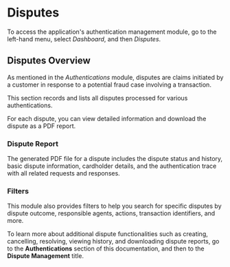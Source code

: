 # Disputes

To access the application's authentication management module, go to the left-hand menu, select *Dashboard*, and then *Disputes*.

## Disputes Overview

As mentioned in the *Authentications* module, disputes are claims initiated by a customer in response to a potential fraud case involving a transaction.

This section records and lists all disputes processed for various authentications.

For each dispute, you can view detailed information and download the dispute as a PDF report.

### Dispute Report

The generated PDF file for a dispute includes the dispute status and history, basic dispute information, cardholder details, and the authentication trace with all related requests and responses.

### Filters

This module also provides filters to help you search for specific disputes by dispute outcome, responsible agents, actions, transaction identifiers, and more.

To learn more about additional dispute functionalities such as creating, cancelling, resolving, viewing history, and downloading dispute reports, go to the **Authentications** section of this documentation, and then to the **Dispute Management** title.

